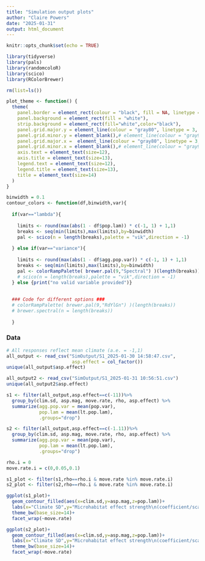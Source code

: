 ```yaml
---
title: "Simulation output plots"
author: "Claire Powers"
date: "2025-01-31"
output: html_document
---
```


```r
knitr::opts_chunk$set(echo = TRUE)
```


```r
library(tidyverse)
library(pals)
library(randomcoloR)
library(scico)
library(RColorBrewer)

rm(list=ls())

plot_theme <- function() {
  theme(
    panel.border = element_rect(colour = "black", fill = NA, linetype = 1),
    panel.background = element_rect(fill = "white"),
    strip.background = element_rect(fill="white",color="black"),
    panel.grid.major.y = element_line(colour = "gray80", linetype = 3, linewidth = 0.5),
    panel.grid.minor.y = element_blank(),# element_line(colour = "gray90", linetype = 3, linewidth = 0.5),
    panel.grid.major.x =  element_line(colour = "gray80", linetype = 3, linewidth = 0.5),
    panel.grid.minor.x = element_blank(),# element_line(colour = "gray90", linetype = 3, linewidth = 0.5)
    axis.text = element_text(size=12),
    axis.title = element_text(size=13),
    legend.text = element_text(size=12),
    legend.title = element_text(size=13),
    title = element_text(size=14)
  )
}

binwidth = 0.1
contour_colors <- function(df,binwidth,var){
  
  if(var=="lambda"){
    
    limits <- round(max(abs(1 - df$pop.lam)) * c(-1, 1) + 1,1)
    breaks <- seq(min(limits),max(limits),by=binwidth)
    pal <- scico(n = length(breaks),palette = "vik",direction = -1)
    
  } else if(var=="variance"){
    
    limits <- round(max(abs(1 - df$agg.pop.var)) * c(-1, 1) + 1,1)
    breaks <- seq(min(limits),max(limits),by=binwidth)
    pal <- colorRampPalette( brewer.pal(9,"Spectral") )(length(breaks)) 
    # scico(n = length(breaks),palette = "vik",direction = -1)
  } else {print("no valid variable provided")}
  
  
  ### Code for different options ###
  # colorRampPalette( brewer.pal(9,"RdYlGn") )(length(breaks))
  # brewer.spectral(n = length(breaks))
  
  }

```

### Data ####
```r
# All responses reflect mean climate (a.e. = -1,1)
all_output <- read_csv("SimOutput/S1_2025-01-30 14:58:47.csv",
                        asp.effect = col_factor())
unique(all_output$asp.effect) 

all_output2 <- read_csv("SimOutput/S1_2025-01-31 10:56:51.csv")
unique(all_output2$asp.effect)

s1 <- filter(all_output,asp.effect==c(-11))%>% 
  group_by(clim.sd, asp.mag, move.rate, rho, asp.effect) %>%
  summarize(agg.pop.var = mean(pop.var),
            pop.lam = mean(lt.pop.lam),
            .groups="drop")

s2 <- filter(all_output,asp.effect==c(-1.11))%>% 
  group_by(clim.sd, asp.mag, move.rate, rho, asp.effect) %>%
  summarize(agg.pop.var = mean(pop.var),
            pop.lam = mean(lt.pop.lam),
            .groups="drop")

rho.i = 0
move.rate.i = c(0,0.05,0.1)

s1_plot <- filter(s1,rho==rho.i & move.rate %in% move.rate.i)
s2_plot <- filter(s2,rho==rho.i & move.rate %in% move.rate.i)

ggplot(s1_plot)+
  geom_contour_filled(aes(x=clim.sd,y=asp.mag,z=pop.lam))+
  labs(x="Climate SD",y="Microhabitat effect strength\n(coefficient/scalar)",fill="LT lambda",title="Microhabitat effects = c(-1,1)")+
  theme_bw(base_size=14)+
  facet_wrap(~move.rate)

ggplot(s2_plot)+
  geom_contour_filled(aes(x=clim.sd,y=asp.mag,z=pop.lam))+
  labs(x="Climate SD",y="Microhabitat effect strength\n(coefficient/scalar)",fill="LT lambda",title="Microhabitat effects = c(-1,1)")+
  theme_bw(base_size=14)+
  facet_wrap(~move.rate)

```

